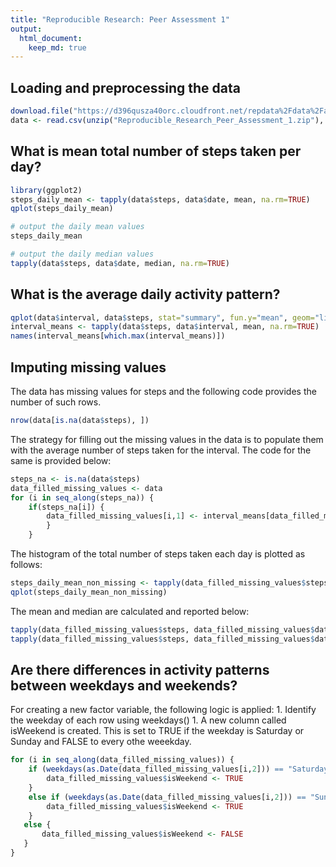 ```yaml
---
title: "Reproducible Research: Peer Assessment 1"
output: 
  html_document:
    keep_md: true
---
```



## Loading and preprocessing the data
```r
download.file("https://d396qusza40orc.cloudfront.net/repdata%2Fdata%2Factivity.zip", destfile = "Reproducible_Research_Peer_Assessment_1.zip", method="curl")
data <- read.csv(unzip("Reproducible_Research_Peer_Assessment_1.zip"), stringsAsFactors = FALSE)
```



## What is mean total number of steps taken per day?
```r
library(ggplot2)
steps_daily_mean <- tapply(data$steps, data$date, mean, na.rm=TRUE)
qplot(steps_daily_mean)

# output the daily mean values
steps_daily_mean

# output the daily median values
tapply(data$steps, data$date, median, na.rm=TRUE)
```



## What is the average daily activity pattern?

```r
qplot(data$interval, data$steps, stat="summary", fun.y="mean", geom="line")
interval_means <- tapply(data$steps, data$interval, mean, na.rm=TRUE)
names(interval_means[which.max(interval_means)])
```


## Imputing missing values

The data has missing values for steps and the following code provides the number of such rows.
```r
nrow(data[is.na(data$steps), ])
```

The strategy for filling out the missing values in the data is to populate them with the average number of steps taken for the interval. The code for the same is provided below:

```r
steps_na <- is.na(data$steps)
data_filled_missing_values <- data
for (i in seq_along(steps_na)) {
    if(steps_na[i]) {
        data_filled_missing_values[i,1] <- interval_means[data_filled_missing_values[i,2]]
        }
    }
```

The histogram of the total number of steps taken each day is plotted as follows:
```r
steps_daily_mean_non_missing <- tapply(data_filled_missing_values$steps, data_filled_missing_values$date, mean, na.rm=TRUE)
qplot(steps_daily_mean_non_missing)
```


The mean and median are calculated and reported below:
```r
tapply(data_filled_missing_values$steps, data_filled_missing_values$date, mean, na.rm=TRUE)
tapply(data_filled_missing_values$steps, data_filled_missing_values$date, median, na.rm=TRUE)
```


## Are there differences in activity patterns between weekdays and weekends?
For creating a new factor variable, the following logic is applied:
1. Identify the weekday of each row using weekdays()
1. A new column called isWeekend is created. This is set to TRUE if the weekday is Saturday or Sunday and FALSE to every othe weeekday.

```r
for (i in seq_along(data_filled_missing_values)) {
    if (weekdays(as.Date(data_filled_missing_values[i,2])) == "Saturday") {
        data_filled_missing_values$isWeekend <- TRUE
    }
    else if (weekdays(as.Date(data_filled_missing_values[i,2])) == "Sunday") {
        data_filled_missing_values$isWeekend <- TRUE
    }
   else {
       data_filled_missing_values$isWeekend <- FALSE
   }
}

```
